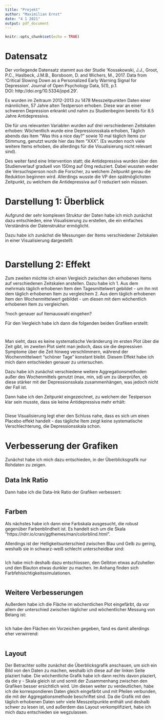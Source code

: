 ```yaml
---
title: "Projekt"
author: "Maximilian Ernst"
date: "4 1 2021"
output: pdf_document
---
```


```r
knitr::opts_chunk$set(echo = TRUE)
```

# Datensatz

Der vorliegende Datensatz stammt aus der Studie 'Kossakowski, J.J., Groot, P.C., Haslbeck, J.M.B., Borsboom, D. and Wichers, M., 2017. Data from ‘Critical Slowing Down as a Personalized Early Warning Signal for Depression’. Journal of Open Psychology Data, 5(1), p.1. DOI: http://doi.org/10.5334/jopd.29'.

Es wurden im Zeitraum 2012-2013 zu 1478 Messzeitpunkten Daten einer männlichen, 57 Jahre alten Testperson erhoben. Diese war an einer schweren Depression erkrankt und nahm zu Studienbeginn bereits für 8.5 Jahre Antidepressiva.

Die für uns relevanten Variablen wurden auf drei verschiedenen Zeitskalen erhoben: Wöchentlich wurde eine Depressionsskala erhoben, Täglich abends das Item "Was this a nice day?" sowie 10 mal täglich Items zur Stimmung, genutzt wurde hier das Item "XXX". (Es wurden noch viele weitere Items erhoben, die allerdings für die Visualisierung nicht relevant sind).

Des weiter fand eine Intervention statt; die Antidepressiva wurden über den Studienverlauf graduell von 150mg auf 0mg reduziert. Dabei wussten weder die Versuchsperson noch die Forscher, zu welchem Zeitpunkt genau die Reduktion beginnen wird. Allerdings wusste die VP den spätmöglichsten Zeitpunkt, zu welchem die Antidepressiva auf 0 reduziert sein müssen.

# Darstellung 1: Überblick

Aufgrund der sehr komplexen Struktur der Daten habe ich mich zunächst dazu entschieden, eine Visualisierung zu erstellen, die ein einfaches Verständnis der Datenstruktur ermöglicht.

Dazu habe ich zunächst die Messungen der Items verschiedener Zeitskalen in einer Visualisierung dargestellt:

```r

```


# Darstellung 2: Effekt

Zum zweiten möchte ich einen Vergleich zwischen den erhobenen Items auf verschiedenen Zeitskalen anstellen. Dazu habe ich 
1. Aus dem mehrmals täglich erhobenen Item den Tagesmittelwert gebildet - um ihn mit dem täglich erhobenen Item zu vergleichem
2. Aus dem täglich erhobenen Item den Wochenmittelwert gebildet - um diesen mit dem wöchentlich erhobenen Item zu vergleichen.

?noch genauer auf Itemauswahl eingehen?

Für den Vergleich habe ich dann die folgenden beiden Grafiken erstellt:

```r

```

```r

```

Man sieht, dass es keine systematische Veränderung im ersten Plot über die Zeit gibt, im zweiten Plot sieht man jedoch, dass sie die depressiven Symptome über die Zeit hinweg verschlimmern, während der Wochenmittelwert "schöner Tage" konstant bleibt. Diesem Effekt habe ich mich dann entschieden genauer zu untersuchen.

Dazu habe ich zunächst verschiedene weitere Aggregationsmethoden außer des Wochenmittels genutzt (max, min, sd) um zu überprüfen, ob diese stärker mit der Depressionsskala zusammenhängen, was jedoch nicht der Fall ist.

Dann habe ich den Zeitpunkt eingezeichnet, zu welchem der Testperson klar sein musste, dass sie keine Antidepressiva mehr erhält:

```r

```

Diese Visualisierung legt eher den Schluss nahe, dass es sich um einen Placebo effekt handelt - das tägliche Item zeigt keine systematische Verschlechterung, die Depressionsskala schon.

# Verbesserung der Grafiken

Zunächst habe ich mich dazu entschieden, in der Überblicksgrafik nur Rohdaten zu zeigen. 

## Data Ink Ratio

Dann habe ich die Data-Ink Ratio der Grafiken verbessert:

```r

```

## Farben

Als nächstes habe ich dann eine Farbskala ausgesucht, die robust gegenüber Farbenblindheit ist. Es handelt sich um die Skala "https://rdrr.io/cran/ggthemes/man/colorblind.html".

Allerdings ist der Helligkeitsunterschied zwischen Blau und Gelb zu gering, weshalb sie in schwarz-weiß schlecht unterscheidbar sind:

```r

```

Ich habe mich deshalb dazu entschlossen, den Gelbton etwas aufzuhellen und den Blauton etwas dunkler zu machen. Im Anhang finden sich Farbfehlsichtigkeitssimulationen.

```r

```

## Weitere Verbesserungen

Außerdem habe ich die Fläche im wöchentlichen Plot eingefärbt, da vor allem der unterschied zwischen täglicher und wöchentlicher Messung von Belang ist:

```r

```

Ich habe den Flächen ein Vorzeichen gegeben, fand es damit allerdings eher verwirrend:

```r

```

## Layout

Der Betrachter sollte zunächst die Überblicksgrafik anschauen, um sich ein Bild von den Daten zu machen, weshalb ich diese auf der linken Seite plaziert habe. Die wöchentliche Grafik habe ich dann rechts davon plaziert, da die y - Skala gleich ist und somit der Zusammenhang zwischen den Grafiken besser ersichtlich wird. Um diesen weiter zu verdeutlichen, habe ich die korrespondieren Daten gleich eingefärbt und mit Pfeilen verbunden, die mit der Aggregationsmethode beschriftet sind. Da die Grafik mit den täglich erhobenen Daten sehr viele Messzeitpunkte enthält und deshalb schwer zu lesen ist, und außerdem das Layout verkomplifiziert, habe ich mich dazu entschieden sie wegzulassen.

```r

```

